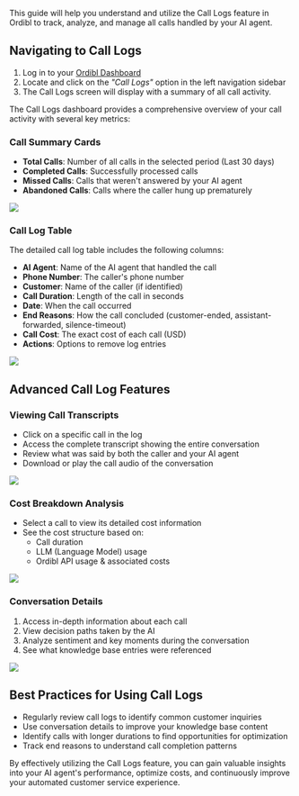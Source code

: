 This guide will help you understand and utilize the Call Logs feature in Ordibl to track, analyze, and manage all calls handled by your AI agent.

## Navigating to Call Logs

1. Log in to your [Ordibl Dashboard](https://app.ordibl.ai)
2. Locate and click on the *"Call Logs"* option in the left navigation sidebar
3. The Call Logs screen will display with a summary of all call activity.

The Call Logs dashboard provides a comprehensive overview of your call activity with several key metrics:

### Call Summary Cards
- **Total Calls**: Number of all calls in the selected period (Last 30 days)
- **Completed Calls**: Successfully processed calls
- **Missed Calls**: Calls that weren't answered by your AI agent
- **Abandoned Calls**: Calls where the caller hung up prematurely
<Frame caption="Ordibl Call Logs">
  <img src="/images/call-logs.png" />
</Frame>

### Call Log Table
The detailed call log table includes the following columns:
- **AI Agent**: Name of the AI agent that handled the call
- **Phone Number**: The caller's phone number
- **Customer**: Name of the caller (if identified)
- **Call Duration**: Length of the call in seconds
- **Date**: When the call occurred
- **End Reasons**: How the call concluded (customer-ended, assistant-forwarded, silence-timeout)
- **Call Cost**: The exact cost of each call (USD)
- **Actions**: Options to remove log entries
<Frame caption="Ordibl Call Logs Table">
  <img src="/images/call-logs-table.png" />
</Frame>

## Advanced Call Log Features

### Viewing Call Transcripts

- Click on a specific call in the log
- Access the complete transcript showing the entire conversation
- Review what was said by both the caller and your AI agent
- Download or play the call audio of the conversation
<Frame caption="Ordibl Call Transcript">
  <img src="/images/call-logs-transcript.png" />
</Frame>

### Cost Breakdown Analysis
- Select a call to view its detailed cost information
- See the cost structure based on:
   - Call duration
   - LLM (Language Model) usage
   - Ordibl API usage & associated costs
<Frame caption="Ordibl Call Cost Breakdown">
  <img src="/images/call-logs-breakdown.png" />
</Frame>

### Conversation Details
1. Access in-depth information about each call
2. View decision paths taken by the AI
3. Analyze sentiment and key moments during the conversation
4. See what knowledge base entries were referenced
<Frame caption="Ordibl Call Conversation Details">
  <img src="/images/call-logs-details.png" />
</Frame>


## Best Practices for Using Call Logs

- Regularly review call logs to identify common customer inquiries
- Use conversation details to improve your knowledge base content
- Identify calls with longer durations to find opportunities for optimization
- Track end reasons to understand call completion patterns

By effectively utilizing the Call Logs feature, you can gain valuable insights into your AI agent's performance, optimize costs, and continuously improve your automated customer service experience.